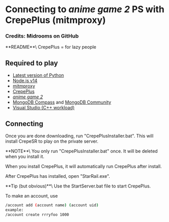 
# Connecting to *anime game 2* PS with CrepePlus (mitmproxy)
### Credits: Midrooms on GitHub
<Callout emoji="🤡">
  **README**\
  CrepePlus = for lazy people
</Callout>

## Required to play
* [Latest version of Python](https://www.python.org/downloads/)
* [Node.js v14](https://nodejs.org/dist/v18.12.1/node-v18.12.1.pkg)
* [mitmproxy](https://snapshots.mitmproxy.org/9.0.1/mitmproxy-9.0.1-windows-x64-installer.exe)
* [CrepePlus](https://github.com/Midrooms/CrepePlus)
* [*anime game 2*](https://anonfiles.com/JdYejex2y7/StarRail_cbt_rar)
* [MongoDB Compass](https://www.mongodb.com/try/download/compass) and [MongoDB Community](https://www.mongodb.com/try/download/community)
* [Visual Studio (C++ workload)](https://visualstudio.microsoft.com/thank-you-downloading-visual-studio/?sku=Community&channel=Release&version=VS2022&source=VSLandingPage&cid=2030&passive=false)
## Connecting

Once you are done downloading, run "CrepePlusInstaller.bat". This will install CrepeSR to play on the private server.

<Callout emoji="⚠️" type="warning">
  **NOTE**\
  You only run "CrepePlusInstaller.bat" once. It will be deleted when you install it.
</Callout>

When you install CrepePlus, it will automatically run CrepePlus after install.

After CrepePlus has installed, open "StarRail.exe".

<Callout emoji="💡">
  **Tip (but obvious)**\
  Use the StartServer.bat file to start CrepePlus.
</Callout>

To make an account, use
```sh
/account add (account name) (account uid)
example: 
/account create rrryfoo 1000
```

